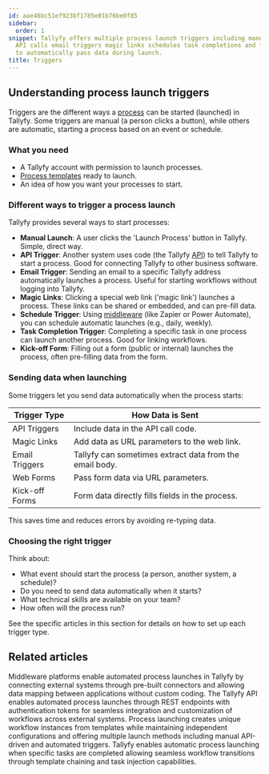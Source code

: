 ```yaml
---
id: aae46bc51ef923bf1785e01b76be0f85
sidebar:
  order: 1
snippet: Tallyfy offers multiple process launch triggers including manual buttons
  API calls email triggers magic links schedules task completions and forms with options
  to automatically pass data during launch.
title: Triggers
---
```


## Understanding process launch triggers

Triggers are the different ways a [process](/products/pro/tracking-and-tasks/processes/) can be started (launched) in Tallyfy. Some triggers are manual (a person clicks a button), while others are automatic, starting a process based on an event or schedule.

### What you need

*   A Tallyfy account with permission to launch processes.
*   [Process templates](/products/pro/documenting/templates/) ready to launch.
*   An idea of how you want your processes to start.

### Different ways to trigger a process launch

Tallyfy provides several ways to start processes:

*   **Manual Launch**: A user clicks the 'Launch Process' button in Tallyfy. Simple, direct way.
*   **API Trigger**: Another system uses code (the Tallyfy [API](/products/pro/integrations/open-api/)) to tell Tallyfy to start a process. Good for connecting Tallyfy to other business software.
*   **Email Trigger**: Sending an email to a specific Tallyfy address automatically launches a process. Useful for starting workflows without logging into Tallyfy.
*   **Magic Links**: Clicking a special web link ('magic link') launches a process. These links can be shared or embedded, and can pre-fill data.
*   **Schedule Trigger**: Using [middleware](/products/pro/integrations/middleware/) (like Zapier or Power Automate), you can schedule automatic launches (e.g., daily, weekly).
*   **Task Completion Trigger**: Completing a specific task in one process can launch another process. Good for linking workflows.
*   **Kick-off Form**: Filling out a form (public or internal) launches the process, often pre-filling data from the form.

### Sending data when launching

Some triggers let you send data automatically when the process starts:

| Trigger Type      | How Data is Sent                                     |
|-------------------|------------------------------------------------------|
| API Triggers      | Include data in the API call code.                   |
| Magic Links       | Add data as URL parameters to the web link.          |
| Email Triggers    | Tallyfy can sometimes extract data from the email body.|
| Web Forms         | Pass form data via URL parameters.                   |
| Kick-off Forms    | Form data directly fills fields in the process.      |

This saves time and reduces errors by avoiding re-typing data.

### Choosing the right trigger

Think about:
- What event should start the process (a person, another system, a schedule)?
- Do you need to send data automatically when it starts?
- What technical skills are available on your team?
- How often will the process run?

See the specific articles in this section for details on how to set up each trigger type.


<PageTree />


## Related articles
<CardGrid>
<LinkTitleCard header="<b>Triggers > Launch via middleware</b>" href="/products/pro/launching/triggers/via-middleware/" > Middleware platforms enable automated process launches in Tallyfy by connecting external systems through pre-built connectors and allowing data mapping between applications without custom coding. </LinkTitleCard>
<LinkTitleCard header="<b>Triggers > Launch via API</b>" href="/products/pro/launching/triggers/via-api/" > The Tallyfy API enables automated process launches through REST endpoints with authentication tokens for seamless integration and customization of workflows across external systems. </LinkTitleCard>
<LinkTitleCard header="<b>Pro > Launching</b>" href="/products/pro/launching/" > Process launching creates unique workflow instances from templates while maintaining independent configurations and offering multiple launch methods including manual API-driven and automated triggers. </LinkTitleCard>
<LinkTitleCard header="<b>Launching > Launch another process when a task is completed</b>" href="/products/pro/launching/launch-process-when-task-is-completed/" > Tallyfy enables automatic process launching when specific tasks are completed allowing seamless workflow transitions through template chaining and task injection capabilities. </LinkTitleCard>
</CardGrid>